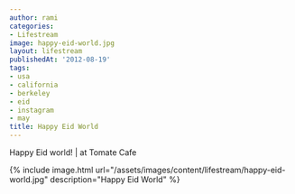 ```yaml
---
author: rami
categories:
- Lifestream
image: happy-eid-world.jpg
layout: lifestream
publishedAt: '2012-08-19'
tags:
- usa
- california
- berkeley
- eid
- instagram
- may
title: Happy Eid World
---
```


Happy Eid world! | at Tomate Cafe

{% include image.html url="/assets/images/content/lifestream/happy-eid-world.jpg" description="Happy Eid World" %}